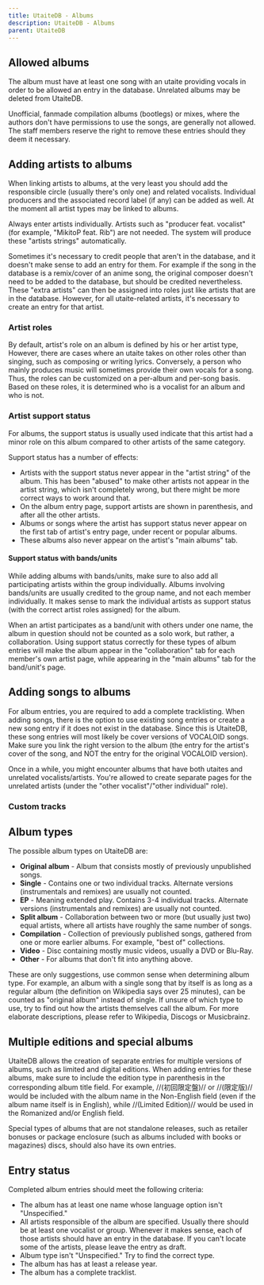 ---
title: UtaiteDB - Albums
description: UtaiteDB - Albums
parent: UtaiteDB
---

## Allowed albums

The album must have at least one song with an utaite providing vocals in order to be allowed an entry in the database. Unrelated albums may be deleted from UtaiteDB.

Unofficial, fanmade compilation albums (bootlegs) or mixes, where the authors don't have permissions to use the songs, are generally not allowed. The staff members reserve the right to remove these entries should they deem it necessary.

## Adding artists to albums

When linking artists to albums, at the very least you should add the responsible circle (usually there's only one) and related vocalists. Individual producers and the associated record label (if any) can be added as well. At the moment all artist types may be linked to albums.

Always enter artists individually. Artists such as "producer feat. vocalist" (for example, "MikitoP feat. Rib") are not needed. The system will produce these "artists strings" automatically.

Sometimes it's necessary to credit people that aren't in the database, and it doesn't make sense to add an entry for them. For example if the song in the database is a remix/cover of an anime song, the original composer doesn't need to be added to the database, but should be credited nevertheless. These "extra artists" can then be assigned into roles just like artists that are in the database. However, for all utaite-related artists, it's necessary to create an entry for that artist.

### Artist roles

By default, artist's role on an album is defined by his or her artist type, However, there are cases where an utaite takes on other roles other than singing, such as composing or writing lyrics. Conversely, a person who mainly produces music will sometimes provide their own vocals for a song. Thus, the roles can be customized on a per-album and per-song basis. Based on these roles, it is determined who is a vocalist for an album and who is not.

### Artist support status

For albums, the support status is usually used indicate that this artist had a minor role on this album compared to other artists of the same category. 

Support status has a number of effects:

* Artists with the support status never appear in the "artist string" of the album. This has been "abused" to make other artists not appear in the artist string, which isn't completely wrong, but there might be more correct ways to work around that.
* On the album entry page, support artists are shown in parenthesis, and after all the other artists.
* Albums or songs where the artist has support status never appear on the first tab of artist's entry page, under recent or popular albums.
* These albums also never appear on the artist's "main albums" tab.

#### Support status with bands/units

While adding albums with bands/units, make sure to also add all participating artists within the group individually. Albums involving bands/units are usually credited to the group name, and not each member individually. It makes sense to mark the individual artists as support status (with the correct artist roles assigned) for the album.

When an artist participates as a band/unit with others under one name, the album in question should not be counted as a solo work, but rather, a  collaboration. Using support status correctly for these types of album entries will make the album appear in the "collaboration" tab for each member's own artist page, while appearing in the "main albums" tab for the band/unit's page.


## Adding songs to albums

For album entries, you are required to add a complete tracklisting. When adding songs, there is the option to use existing song entries or create a new song entry if it does not exist in the database. Since this is UtaiteDB, these song entries will most likely be cover versions of VOCALOID songs. Make sure you link the right version to the album (the entry for the artist's cover of the song, and NOT the entry for the original VOCALOID version).

Once in a while, you might encounter albums that have both utaites and unrelated vocalists/artists. You're allowed to create separate pages for the unrelated artists (under the "other vocalist"/"other individual" role).

### Custom tracks

## Album types

The possible album types on UtaiteDB are:

* **Original album** - Album that consists mostly of previously unpublished songs.
* **Single** - Contains one or two individual tracks. Alternate versions (instrumentals and remixes) are usually not counted.
* **EP** - Meaning extended play. Contains 3-4 individual tracks. Alternate versions (instrumentals and remixes) are usually not counted.
* **Split album** - Collaboration between two or more (but usually just two) equal artists, where all artists have roughly the same number of songs.
* **Compilation** - Collection of previously published songs, gathered from one or more earlier albums. For example, "best of" collections.
* **Video** - Disc containing mostly music videos, usually a DVD or Blu-Ray.
* **Other** - For albums that don't fit into anything above.

These are only suggestions, use common sense when determining album type. For example, an album with a single song that by itself is as long as a regular album (the definition on Wikipedia says over 25 minutes), can be counted as "original album" instead of single. If unsure of which type to use, try to find out how the artists themselves call the album. For more elaborate descriptions, please refer to Wikipedia, Discogs or Musicbrainz.

## Multiple editions and special albums

UtaiteDB allows the creation of separate entries for multiple versions of albums, such as limited and digital editions. When adding entries for these albums, make sure to include the edition type in parenthesis in the corresponding album title field. For example, //(初回限定盤)// or //(限定版)// would be included with the album name in the Non-English field (even if the album name itself is in English), while //(Limited Edition)// would be used in the Romanized and/or English field.

Special types of albums that are not standalone releases, such as retailer bonuses or package enclosure (such as albums included with books or magazines) discs, should also have its own entries. 

## Entry status

Completed album entries should meet the following criteria:

* The album has at least one name whose language option isn't "Unspecified."
* All artists responsible of the album are specified. Usually there should be at least one vocalist or group. Whenever it makes sense, each of those artists should have an entry in the database. If you can't locate some of the artists, please leave the entry as draft.
* Album type isn't "Unspecified." Try to find the correct type.
* The album has has at least a release year.
* The album has a complete tracklist.